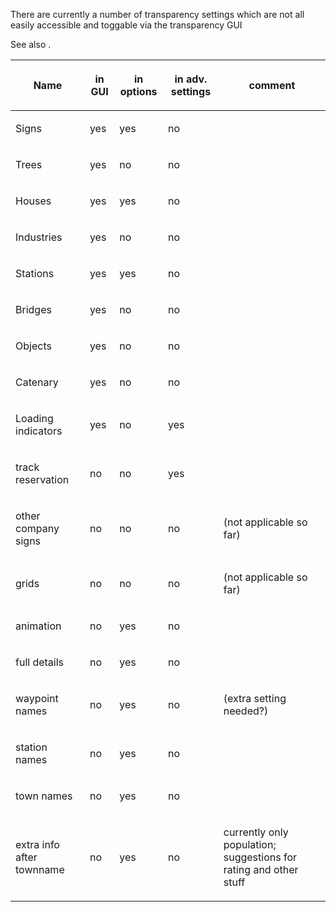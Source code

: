 There are currently a number of transparency settings which are not all easily accessible and toggable via the transparency GUI

See also {{en/Forum|Albert's forum thread|topic=54262}}.

{|border=1px
!Name!!in GUI!!in options!!in adv. settings!!comment
|-
|Signs||yes||yes||no||
|-
|Trees||yes||no||no||
|-
|Houses||yes||yes||no||
|-
|Industries||yes||no||no||
|-
|Stations||yes||yes||no||
|-
|Bridges||yes||no||no||
|-
|Objects||yes||no||no||
|-
|Catenary||yes||no||no||
|-
|Loading indicators||yes||no||yes||
|-
|track reservation||no||no||yes||
|-
|other company signs||no||no||no|| (not applicable so far)
|-
|grids||no||no||no||(not applicable so far)
|-
|animation||no||yes||no||
|-
|full details||no||yes||no||
|-
|waypoint names||no||yes||no|| (extra setting needed?)
|-
|station names||no||yes||no||
|-
|town names||no||yes||no||
|-
|extra info after townname||no||yes||no||currently only population; suggestions for rating and other stuff
|}